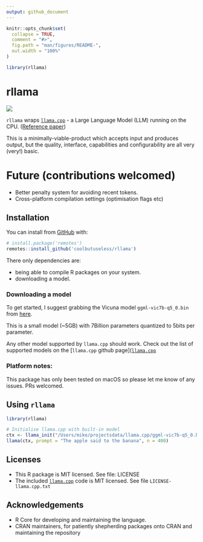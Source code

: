 ```yaml
---
output: github_document
---
```


<!-- README.md is generated from README.Rmd. Please edit that file -->

```r
knitr::opts_chunk$set(
  collapse = TRUE,
  comment = "#>",
  fig.path = "man/figures/README-",
  out.width = "100%"
)

library(rllama)
```

# rllama 

<!-- badges: start -->
![](https://img.shields.io/badge/cool-useless-green.svg)
<!-- badges: end -->

`rllama` wraps [`llama.cpp`](https://github.com/ggerganov/llama.cpp) - a Large Language Model (LLM) 
running on the CPU. ([Reference paper](https://arxiv.org/abs/2302.13971))

This is a minimally-viable-product which accepts input and produces output, but
the quality, interface, capabilities and configurability are all very (very!) basic.


# Future (contributions welcomed)

* Better penalty system for avoiding recent tokens.
* Cross-platform compilation settings (optimisation flags etc)


## Installation

You can install from [GitHub](https://github.com/coolbutuseless/rllama) with:

``` r
# install.package('remotes')
remotes::install_github('coolbutuseless/rllama')
```

There only dependencies are:

* being able to compile R packages on your system.
* downloading a model.

### Downloading a model

To get started, I suggest grabbing the Vicuna model `ggml-vic7b-q5_0.bin` from [here](https://huggingface.co/eachadea/ggml-vicuna-7b-1.1/tree/main).

This is a small model (~5GB) with 7Billion parameters quantized to 5bits per parameter.

Any other model supported by `llama.cpp` should work. Check out the list of supported 
models on the [`llama.cpp` github page]([`llama.cpp`](https://github.com/ggerganov/llama.cpp) 


### Platform notes:


This package has only been tested on macOS so please let me know of
any issues.  PRs welcomed.


## Using `rllama`


```r
library(rllama)

# Initialise llama.cpp with built-in model
ctx <- llama_init("/Users/mike/projectsdata/llama.cpp/ggml-vic7b-q5_0.bin")
llama(ctx, prompt = "The apple said to the banana", n = 400)
```



## Licenses

* This R package is MIT licensed.  See file: LICENSE
* The included [`llama.cpp`](https://github.com/ggerganov/whisper.cpp) code is MIT licensed. See file `LICENSE-llama.cpp.txt`


## Acknowledgements

* R Core for developing and maintaining the language.
* CRAN maintainers, for patiently shepherding packages onto CRAN and maintaining
  the repository
